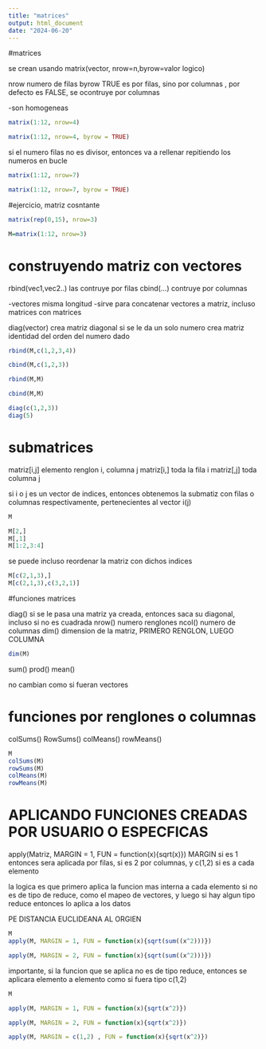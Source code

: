 ```yaml
---
title: "matrices"
output: html_document
date: "2024-06-20"
---
```


#matrices

se crean usando
matrix(vector, nrow=n,byrow=valor logico)

nrow numero de filas
byrow TRUE es por filas, sino por columnas , por defecto es FALSE, se ocontruye por columnas
 
-son homogeneas

```r
matrix(1:12, nrow=4)

matrix(1:12, nrow=4, byrow = TRUE)
```

si el numero filas no es divisor, entonces va a rellenar repitiendo los numeros en bucle

```r
matrix(1:12, nrow=7)

matrix(1:12, nrow=7, byrow = TRUE)
```


#ejercicio, matriz cosntante

```r
matrix(rep(0,15), nrow=3)

```

```r
M=matrix(1:12, nrow=3)
```

# construyendo matriz con vectores 

rbind(vec1,vec2..)   las contruye por filas
cbind(...)           contruye por columnas

-vectores misma longitud
-sirve para concatenar vectores a matriz, incluso matrices con matrices

diag(vector) crea matriz diagonal
si se le da un solo numero crea matriz identidad del orden del numero dado

```r

rbind(M,c(1,2,3,4))

cbind(M,c(1,2,3))

rbind(M,M)

cbind(M,M)

```

```r
diag(c(1,2,3))
diag(5)

```
 
# submatrices

matriz[i,j] elemento renglon i, columna j
matriz[i,] toda la fila i
matriz[,j]  toda columna j
 
si i o j es un vector de indices, entonces obtenemos la submatiz con filas o columnas respectivamente, pertenecientes al vector i(j)


```r
M

M[2,]
M[,1]
M[1:2,3:4]
```

se puede incluso reordenar la matriz con dichos indices

```r
M[c(2,1,3),]
M[c(2,1,3),c(3,2,1)]
```

#funciones matrices

diag()  si se le pasa una matriz ya creada, entonces saca su diagonal, incluso si no es cuadrada
nrow()   numero renglones
ncol()  numero de columnas
dim()  dimension de la matriz, PRIMERO RENGLON, LUEGO COLUMNA

```r
dim(M)
```
sum()
prod()
mean()

no cambian como si fueran vectores

# funciones por renglones o columnas

colSums()
RowSums()
colMeans()
rowMeans()

```r
M
colSums(M)
rowSums(M)
colMeans(M)
rowMeans(M)
```

# APLICANDO FUNCIONES CREADAS POR USUARIO O ESPECFICAS

apply(Matriz, MARGIN = 1, FUN = function(x){sqrt(x)})
MARGIN si es 1 entonces sera aplicada por filas, si es 2 por columnas, y c(1,2) si es a cada elemento

la logica es que primero aplica la funcion mas interna a cada elemento si no es de tipo de reduce, como el mapeo de vectores,
y luego si hay algun tipo reduce entonces lo aplica a los datos

PE DISTANCIA EUCLIDEANA AL ORGIEN

```r
M
apply(M, MARGIN = 1, FUN = function(x){sqrt(sum((x^2)))})

apply(M, MARGIN = 2, FUN = function(x){sqrt(sum((x^2)))})

```



importante, si la funcion que se aplica no es de tipo reduce, entonces se aplicara elemento a elemento como si fuera tipo c(1,2)

```r
M

apply(M, MARGIN = 1, FUN = function(x){sqrt(x^2)})

apply(M, MARGIN = 2, FUN = function(x){sqrt(x^2)})

apply(M, MARGIN = c(1,2) , FUN = function(x){sqrt(x^2)})

```

